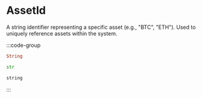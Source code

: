 # AssetId

A string identifier representing a specific asset (e.g., "BTC", "ETH"). Used to uniquely reference assets within the system.

:::code-group

```rust [Rust]
String
```

```python [Python]
str
```

```typescript [TypeScript]
string
```

:::
